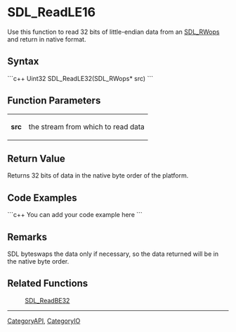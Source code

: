 <!-- pragma section-numbers off -->
<!-- pragma disable-camelcase -->

= SDL_ReadLE16 =
Use this function to read 32 bits of little-endian data from an [[SDL_RWops]] and return in native format.


== Syntax ==
```c++
Uint32 SDL_ReadLE32(SDL_RWops* src)
```

== Function Parameters ==
{|
|'''src'''
|the stream from which to read data
|}

== Return Value ==
Returns 32 bits of data in the native byte order of the platform.

== Code Examples ==
```c++
You can add your code example here
```

== Remarks ==
SDL byteswaps the data only if necessary, so the data returned will be in the native byte order.

== Related Functions ==
:[[SDL_ReadBE32]]

----
[[CategoryAPI]], [[CategoryIO]]
